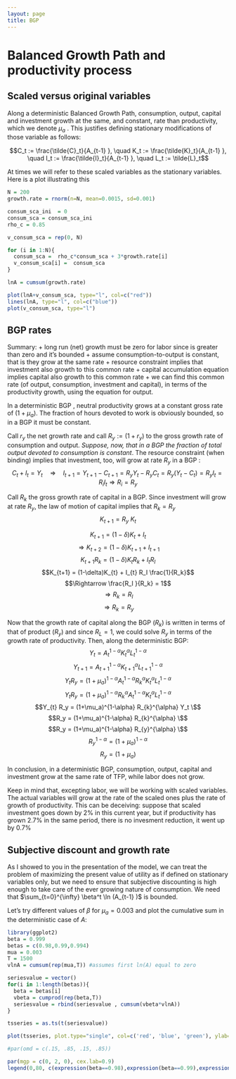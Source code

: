 ```yaml
---
layout: page
title: BGP
---
```


Balanced Growth Path and productivity process
========================================================

## Scaled versus original variables

Along a deterministic Balanced Growth Path, consumption, output, capital and investment growth at the same, and constant, rate than productivity, which we denote  $\mu_a$ . This justifies
defining stationary modifications of those variable as follows:

$$C_t := \frac{\tilde{C}_t}{A_{t-1}  }, \quad  K_t := \frac{\tilde{K}_t}{A_{t-1} }, \quad  I_t := \frac{\tilde{I}_t}{A_{t-1} }, \quad L_t := \tilde{L}_t$$

At times we will refer to these scaled variables as the stationary variables. Here is a plot illustrating this

```r
N = 200
growth.rate = rnorm(n=N, mean=0.0015, sd=0.001)

consum_sca_ini  = 0
consum_sca = consum_sca_ini
rho_c = 0.85

v_consum_sca = rep(0, N)

for (i in 1:N){
  consum_sca =  rho_c*consum_sca + 3*growth.rate[i]
  v_consum_sca[i] =  consum_sca
}

lnA = cumsum(growth.rate)

plot(lnA+v_consum_sca, type="l", col=c("red"))
lines(lnA, type="l", col=c("blue"))
plot(v_consum_sca, type="l")

```




## BGP rates 

Summary:
+ long run (net) growth must be zero for labor since is greater than zero and it's bounded
+ assume consumption-to-output is constant, that is they grow at the same rate
+ resource constraint implies that investment also growth to this common rate
+ capital accumulation equation implies capital also growth to this common rate
+ we can find this common rate (of output, consumption, investment and capital), in terms of the productivity growth,  using the equation for output.

In a deterministic BGP , neutral productivity grows at a constant gross
rate of $(1+\mu_a)$. The fraction of hours devoted to work is
obviously bounded, so in a BGP it must be constant.

Call $r_y$ the net growth rate and
call $R_y := (1+r_y)$ to the gross growth rate of consumption and
output. *Suppose, now, that in a BGP the fraction of total output
devoted to consumption is constant*. The resource constraint (when binding) implies that investment, too,
will grow at rate $R_y$ in a BGP :
$$C_t + I_t = Y_t \quad \Rightarrow \quad  I_{t+1} = Y_{t+1} - C_{t+1} = R_y Y_{t} - R_y C_{t} = R_y (Y_{t} -  C_{t}) = R_y I_{t} = R_i I_{t} \Rightarrow R_i = R_y$$

Call $R_k$ the gross growth rate of capital in a BGP. Since investment
will grow at rate $R_y$,
the law of motion of capital implies that
$R_k =  R_y$
$$K_{t+1} =  R_y  ~ K_t$$

$$K_{t+1} = (1-\delta) K_{t} +    I_t$$
$$\Rightarrow  K_{t+2} = (1-\delta) K_{t+1} +    I_{t+1}$$
$$K_{t+1} R_k = (1-\delta)K_{t} R_k  +   I_{t} R_I $$
$$K_{t+1}  = (1-\delta)K_{t}   +    I_{t} R_I  \frac{1}{R_k}$$
$$\Rightarrow   \frac{R_I }{R_k} = 1$$
$$\Rightarrow R_k = R_I  $$
$$\Rightarrow R_k = R_y  $$

Now that the growth rate of capital along the BGP ($R_k$) is written in
terms of that of product ($R_y$) and since $R_L = 1$, we could solve
$R_y$ in terms of the growth rate of productivity. Then, along the deterministic BGP:
$$Y_t = A_{t}^{1-\alpha} K_t^{\alpha} L_t^{1-\alpha}$$
$$Y_{t+1} = A_{t+1}^{1-\alpha} K_{t+1}^{\alpha} L_{t+1}^{1-\alpha}$$
$$Y_{t} R_y = (1+\mu_a)^{1-\alpha} A_{t}^{1-\alpha} R_{k}^{\alpha} K_{t}^{\alpha} L_{t}^{1-\alpha}$$
$$Y_{t} R_y = (1+\mu_a)^{1-\alpha} R_{k}^{\alpha} A_{t}^{1-\alpha}  K_{t}^{\alpha} L_{t}^{1-\alpha}$$
$$Y_{t} R_y = (1+\mu_a)^{1-\alpha} R_{k}^{\alpha} Y_t \$$
$$R_y = (1+\mu_a)^{1-\alpha} R_{k}^{\alpha}  \$$
$$R_y = (1+\mu_a)^{1-\alpha} R_{y}^{\alpha}  \$$
$$R_y^{1-\alpha}  = (1+\mu_a)^{1-\alpha}$$
$$R_y  = (1+\mu_a) $$

In conclusion, in a deterministic BGP, consumption, output, capital and investment grow at the same rate of TFP, while labor does not grow.

Keep in mind that, excepting labor, we will be working with scaled variables. The actual variables will grow at the rate of the scaled ones plus the rate of growth of productivity. This can be deceiving: suppose that scaled investment goes down by 2\% in this current year, but if productivity has grown 2.7\%  in the same period, there is no invesment reduction, it went up by 0.7%

## Subjective discount and growth rate
As I showed to you in the presentation of the model, we can treat the problem of maximizing the present value of utility as if defined on stationary variables only, but we need to ensure that subjective discounting is high enough to take care of the ever growing nature of consumption. We need that $\sum_{t=0}^{\infty}  \beta^t  \ln (A_{t-1}  )$ is bounded.

Let's try different values of $\beta$ for $\mu_a=0.003$ and plot the cumulative sum in the deterministic case of $A$:

```r
library(ggplot2)
beta = 0.999
betas = c(0.98,0.99,0.994)
mua = 0.003
T = 1500
vlnA = cumsum(rep(mua,T)) #assumes first ln(A) equal to zero

seriesvalue = vector()
for(i in 1:length(betas)){
  beta = betas[i]
  vbeta = cumprod(rep(beta,T))
  seriesvalue = rbind(seriesvalue , cumsum(vbeta*vlnA))
}

tsseries = as.ts(t(seriesvalue))

plot(tsseries, plot.type="single", col=c('red', 'blue', 'green'), ylab=expression(sum(beta^t * ln(A), t==0,N)), xlab="N")

#par(omd = c(.15, .85, .15, .85))

par(mgp = c(0, 2, 0), cex.lab=0.9)
legend(0,80, c(expression(beta==0.98),expression(beta==0.99),expression(beta==0.994)), col=c('red', 'blue', 'green'), lty=1)

```


